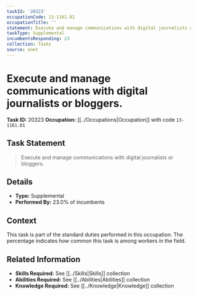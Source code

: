 ```yaml
---
taskId: '20323'
occupationCode: 13-1161.01
occupationTitle: ''
statement: Execute and manage communications with digital journalists or bloggers.
taskType: Supplemental
incumbentsResponding: 23
collection: Tasks
source: onet
---
```

# Execute and manage communications with digital journalists or bloggers.

**Task ID:** 20323
**Occupation:** [[../Occupations|Occupation]] with code `13-1161.01`

## Task Statement

> Execute and manage communications with digital journalists or bloggers.

## Details

- **Type:** Supplemental
- **Performed By:** 23.0% of incumbents

## Context

This task is part of the standard duties performed in this occupation. The percentage indicates how common this task is among workers in the field.

## Related Information

- **Skills Required:** See [[../Skills|Skills]] collection
- **Abilities Required:** See [[../Abilities|Abilities]] collection
- **Knowledge Required:** See [[../Knowledge|Knowledge]] collection
